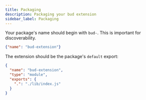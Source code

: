 ```yaml
---
title: Packaging
description: Packaging your bud extension
sidebar_label: Packaging
---
```


Your package's name should begin with `bud-`. This is important for discoverability.

```json title="package.json"
{"name": "bud-extension"}
```

The extension should be the package's `default` export:

```json title="package.json"
{
  "name": "bud-extension",
  "type": "module",
  "exports": {
    ".": "./lib/index.js"
  }
}
```
